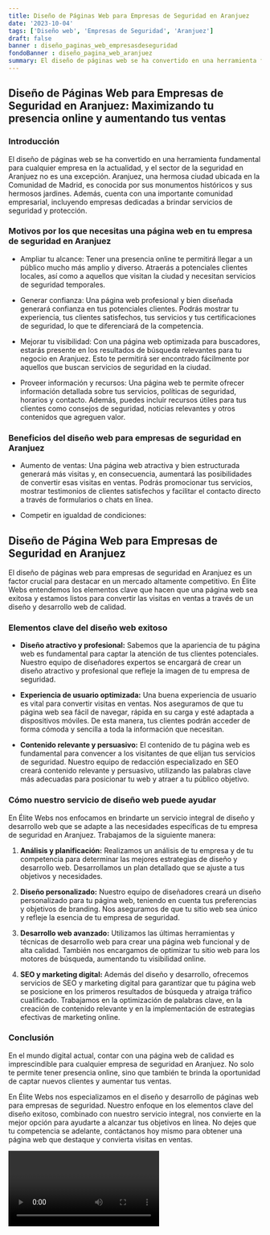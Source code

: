 ```yaml
---
title: Diseño de Páginas Web para Empresas de Seguridad en Aranjuez
date: '2023-10-04'
tags: ['Diseño web', 'Empresas de Seguridad', 'Aranjuez']
draft: false
banner : diseño_paginas_web_empresasdeseguridad
fondoBanner : diseño_pagina_web_aranjuez
summary: El diseño de páginas web se ha convertido en una herramienta fundamental para cualquier empresa en la actualidad, y el sector de la seguridad en Aranjuez no es una excepción. Aranjuez, una hermosa ciudad ubicada en la Comunidad de Madrid, es conocida por sus monumentos históricos y sus hermosos jardines. Además, cuenta con una importante comunidad empresarial, incluyendo empresas dedicadas a brindar servicios de seguridad y protección.
---
```


## Diseño de Páginas Web para Empresas de Seguridad en Aranjuez: Maximizando tu presencia online y aumentando tus ventas

### Introducción

El diseño de páginas web se ha convertido en una herramienta fundamental para cualquier empresa en la actualidad, y el sector de la seguridad en Aranjuez no es una excepción. Aranjuez, una hermosa ciudad ubicada en la Comunidad de Madrid, es conocida por sus monumentos históricos y sus hermosos jardines. Además, cuenta con una importante comunidad empresarial, incluyendo empresas dedicadas a brindar servicios de seguridad y protección.

### Motivos por los que necesitas una página web en tu empresa de seguridad en Aranjuez

- Ampliar tu alcance: Tener una presencia online te permitirá llegar a un público mucho más amplio y diverso. Atraerás a potenciales clientes locales, así como a aquellos que visitan la ciudad y necesitan servicios de seguridad temporales.

- Generar confianza: Una página web profesional y bien diseñada generará confianza en tus potenciales clientes. Podrás mostrar tu experiencia, tus clientes satisfechos, tus servicios y tus certificaciones de seguridad, lo que te diferenciará de la competencia.

- Mejorar tu visibilidad: Con una página web optimizada para buscadores, estarás presente en los resultados de búsqueda relevantes para tu negocio en Aranjuez. Esto te permitirá ser encontrado fácilmente por aquellos que buscan servicios de seguridad en la ciudad.

- Proveer información y recursos: Una página web te permite ofrecer información detallada sobre tus servicios, políticas de seguridad, horarios y contacto. Además, puedes incluir recursos útiles para tus clientes como consejos de seguridad, noticias relevantes y otros contenidos que agreguen valor.

### Beneficios del diseño web para empresas de seguridad en Aranjuez

- Aumento de ventas: Una página web atractiva y bien estructurada generará más visitas y, en consecuencia, aumentará las posibilidades de convertir esas visitas en ventas. Podrás promocionar tus servicios, mostrar testimonios de clientes satisfechos y facilitar el contacto directo a través de formularios o chats en línea.

- Competir en igualdad de condiciones: 

<GifSeo />

<Cta />

## Diseño de Página Web para Empresas de Seguridad en Aranjuez

El diseño de páginas web para empresas de seguridad en Aranjuez es un factor crucial para destacar en un mercado altamente competitivo. En Élite Webs entendemos los elementos clave que hacen que una página web sea exitosa y estamos listos para convertir las visitas en ventas a través de un diseño y desarrollo web de calidad.

### Elementos clave del diseño web exitoso

- **Diseño atractivo y profesional:** Sabemos que la apariencia de tu página web es fundamental para captar la atención de tus clientes potenciales. Nuestro equipo de diseñadores expertos se encargará de crear un diseño atractivo y profesional que refleje la imagen de tu empresa de seguridad.

- **Experiencia de usuario optimizada:** Una buena experiencia de usuario es vital para convertir visitas en ventas. Nos aseguramos de que tu página web sea fácil de navegar, rápida en su carga y esté adaptada a dispositivos móviles. De esta manera, tus clientes podrán acceder de forma cómoda y sencilla a toda la información que necesitan.

- **Contenido relevante y persuasivo:** El contenido de tu página web es fundamental para convencer a los visitantes de que elijan tus servicios de seguridad. Nuestro equipo de redacción especializado en SEO creará contenido relevante y persuasivo, utilizando las palabras clave más adecuadas para posicionar tu web y atraer a tu público objetivo.

### Cómo nuestro servicio de diseño web puede ayudar

En Élite Webs nos enfocamos en brindarte un servicio integral de diseño y desarrollo web que se adapte a las necesidades específicas de tu empresa de seguridad en Aranjuez. Trabajamos de la siguiente manera:

1. **Análisis y planificación:** Realizamos un análisis de tu empresa y de tu competencia para determinar las mejores estrategias de diseño y desarrollo web. Desarrollamos un plan detallado que se ajuste a tus objetivos y necesidades.

2. **Diseño personalizado:** Nuestro equipo de diseñadores creará un diseño personalizado para tu página web, teniendo en cuenta tus preferencias y objetivos de branding. Nos aseguramos de que tu sitio web sea único y refleje la esencia de tu empresa de seguridad.

3. **Desarrollo web avanzado:** Utilizamos las últimas herramientas y técnicas de desarrollo web para crear una página web funcional y de alta calidad. También nos encargamos de optimizar tu sitio web para los motores de búsqueda, aumentando tu visibilidad online.

4. **SEO y marketing digital:** Además del diseño y desarrollo, ofrecemos servicios de SEO y marketing digital para garantizar que tu página web se posicione en los primeros resultados de búsqueda y atraiga tráfico cualificado. Trabajamos en la optimización de palabras clave, en la creación de contenido relevante y en la implementación de estrategias efectivas de marketing online.

### Conclusión

En el mundo digital actual, contar con una página web de calidad es imprescindible para cualquier empresa de seguridad en Aranjuez. No solo te permite tener presencia online, sino que también te brinda la oportunidad de captar nuevos clientes y aumentar tus ventas.

En Élite Webs nos especializamos en el diseño y desarrollo de páginas web para empresas de seguridad. Nuestro enfoque en los elementos clave del diseño exitoso, combinado con nuestro servicio integral, nos convierte en la mejor opción para ayudarte a alcanzar tus objetivos en línea. No dejes que tu competencia se adelante, contáctanos hoy mismo para obtener una página web que destaque y convierta visitas en ventas.

<Video />

<CtaBot job='Empresas de Seguridad' city='Aranjuez'/>

<Gmaps query='Aranjuez+españa+maps' />